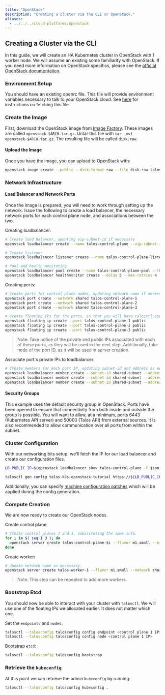 ```yaml
---
title: "OpenStack"
description: "Creating a cluster via the CLI on OpenStack."
aliases:
  - ../../../cloud-platforms/openstack
---
```


## Creating a Cluster via the CLI

In this guide, we will create an HA Kubernetes cluster in OpenStack with 1 worker node.
We will assume an existing some familiarity with OpenStack.
If you need more information on OpenStack specifics, please see the [official OpenStack documentation](https://docs.openstack.org).

### Environment Setup

You should have an existing openrc file.
This file will provide environment variables necessary to talk to your OpenStack cloud.
See [here](https://docs.openstack.org/newton/user-guide/common/cli-set-environment-variables-using-openstack-rc.html) for instructions on fetching this file.

### Create the Image

First, download the OpenStack image from [Image Factory](https://factory.talos.dev/).
These images are called `openstack-$ARCH.tar.gz`.
Untar this file with `tar -xvf openstack-$ARCH.tar.gz`.
The resulting file will be called `disk.raw`.

#### Upload the Image

Once you have the image, you can upload to OpenStack with:

```bash
openstack image create --public --disk-format raw --file disk.raw talos
```

### Network Infrastructure

#### Load Balancer and Network Ports

Once the image is prepared, you will need to work through setting up the network.
Issue the following to create a load balancer, the necessary network ports for each control plane node, and associations between the two.

Creating loadbalancer:

```bash
# Create load balancer, updating vip-subnet-id if necessary
openstack loadbalancer create --name talos-control-plane --vip-subnet-id public

# Create listener
openstack loadbalancer listener create --name talos-control-plane-listener --protocol TCP --protocol-port 6443 talos-control-plane

# Pool and health monitoring
openstack loadbalancer pool create --name talos-control-plane-pool --lb-algorithm ROUND_ROBIN --listener talos-control-plane-listener --protocol TCP
openstack loadbalancer healthmonitor create --delay 5 --max-retries 4 --timeout 10 --type TCP talos-control-plane-pool
```

Creating ports:

```bash
# Create ports for control plane nodes, updating network name if necessary
openstack port create --network shared talos-control-plane-1
openstack port create --network shared talos-control-plane-2
openstack port create --network shared talos-control-plane-3

# Create floating IPs for the ports, so that you will have talosctl connectivity to each control plane
openstack floating ip create --port talos-control-plane-1 public
openstack floating ip create --port talos-control-plane-2 public
openstack floating ip create --port talos-control-plane-3 public
```

> Note: Take notice of the private and public IPs associated with each of these ports, as they will be used in the next step.
> Additionally, take node of the port ID, as it will be used in server creation.

Associate port's private IPs to loadbalancer:

```bash
# Create members for each port IP, updating subnet-id and address as necessary.
openstack loadbalancer member create --subnet-id shared-subnet --address <PRIVATE IP OF talos-control-plane-1 PORT> --protocol-port 6443 talos-control-plane-pool
openstack loadbalancer member create --subnet-id shared-subnet --address <PRIVATE IP OF talos-control-plane-2 PORT> --protocol-port 6443 talos-control-plane-pool
openstack loadbalancer member create --subnet-id shared-subnet --address <PRIVATE IP OF talos-control-plane-3 PORT> --protocol-port 6443 talos-control-plane-pool
```

#### Security Groups

This example uses the default security group in OpenStack.
Ports have been opened to ensure that connectivity from both inside and outside the group is possible.
You will want to allow, at a minimum, ports 6443 (Kubernetes API server) and 50000 (Talos API) from external sources.
It is also recommended to allow communication over all ports from within the subnet.

### Cluster Configuration

With our networking bits setup, we'll fetch the IP for our load balancer and create our configuration files.

```bash
LB_PUBLIC_IP=$(openstack loadbalancer show talos-control-plane -f json | jq -r .vip_address)

talosctl gen config talos-k8s-openstack-tutorial https://${LB_PUBLIC_IP}:6443
```

Additionally, you can specify [machine configuration patches](../../configure-your-talos-cluster/system-configuration/patching.mdx#configuration-patching-with-talosctl-cli) which will be applied during the config generation.

### Compute Creation

We are now ready to create our OpenStack nodes.

Create control plane:

```bash
# Create control planes 2 and 3, substituting the same info.
for i in $( seq 1 3 ); do
  openstack server create talos-control-plane-$i --flavor m1.small --nic port-id=talos-control-plane-$i --image talos --user-data /path/to/controlplane.yaml
done
```

Create worker:

```bash
# Update network name as necessary.
openstack server create talos-worker-1 --flavor m1.small --network shared --image talos --user-data /path/to/worker.yaml
```

> Note: This step can be repeated to add more workers.

### Bootstrap Etcd

You should now be able to interact with your cluster with `talosctl`.
We will use one of the floating IPs we allocated earlier.
It does not matter which one.

Set the `endpoints` and `nodes`:

```bash
talosctl --talosconfig talosconfig config endpoint <control plane 1 IP>
talosctl --talosconfig talosconfig config node <control plane 1 IP>
```

Bootstrap `etcd`:

```bash
talosctl --talosconfig talosconfig bootstrap
```

### Retrieve the `kubeconfig`

At this point we can retrieve the admin `kubeconfig` by running:

```bash
talosctl --talosconfig talosconfig kubeconfig .
```
